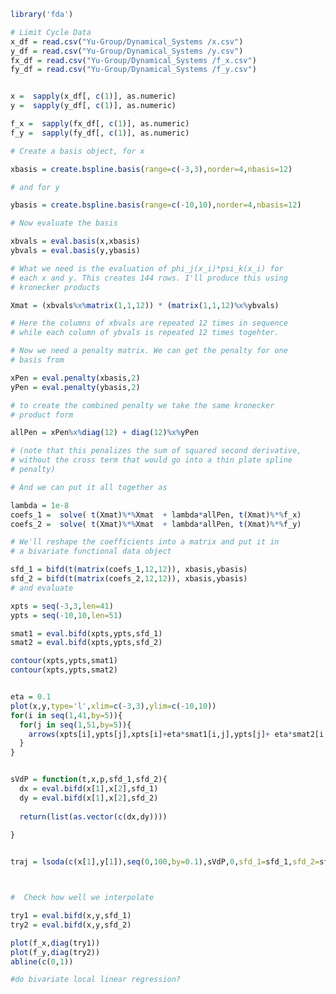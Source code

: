 
```r
library('fda')

# Limit Cycle Data 
x_df = read.csv("Yu-Group/Dynamical_Systems /x.csv")
y_df = read.csv("Yu-Group/Dynamical_Systems /y.csv")
fx_df = read.csv("Yu-Group/Dynamical_Systems /f_x.csv")
fy_df = read.csv("Yu-Group/Dynamical_Systems /f_y.csv")


x =  sapply(x_df[, c(1)], as.numeric)
y =  sapply(y_df[, c(1)], as.numeric)

f_x =  sapply(fx_df[, c(1)], as.numeric)
f_y =  sapply(fy_df[, c(1)], as.numeric)

```


```r


# Create a basis object, for x

xbasis = create.bspline.basis(range=c(-3,3),norder=4,nbasis=12)

# and for y

ybasis = create.bspline.basis(range=c(-10,10),norder=4,nbasis=12)

# Now evaluate the basis

xbvals = eval.basis(x,xbasis)
ybvals = eval.basis(y,ybasis)

# What we need is the evaluation of phi_j(x_i)*psi_k(x_i) for
# each x and y. This creates 144 rows. I'll produce this using
# kronecker products

Xmat = (xbvals%x%matrix(1,1,12)) * (matrix(1,1,12)%x%ybvals)

# Here the columns of xbvals are repeated 12 times in sequence
# while each column of ybvals is repeated 12 times togehter.

# Now we need a penalty matrix. We can get the penalty for one
# basis from

xPen = eval.penalty(xbasis,2)
yPen = eval.penalty(ybasis,2)

# to create the combined penalty we take the same kronecker
# product form

allPen = xPen%x%diag(12) + diag(12)%x%yPen

# (note that this penalizes the sum of squared second derivative,
# without the cross term that would go into a thin plate spline
# penalty)

# And we can put it all together as

lambda = 1e-8
coefs_1 =  solve( t(Xmat)%*%Xmat  + lambda*allPen, t(Xmat)%*%f_x)  
coefs_2 =  solve( t(Xmat)%*%Xmat  + lambda*allPen, t(Xmat)%*%f_y)

# We'll reshape the coefficients into a matrix and put it in
# a bivariate functional data object

sfd_1 = bifd(t(matrix(coefs_1,12,12)), xbasis,ybasis)
sfd_2 = bifd(t(matrix(coefs_2,12,12)), xbasis,ybasis)
# and evaluate

xpts = seq(-3,3,len=41)
ypts = seq(-10,10,len=51)

smat1 = eval.bifd(xpts,ypts,sfd_1)
smat2 = eval.bifd(xpts,ypts,sfd_2)

contour(xpts,ypts,smat1)
contour(xpts,ypts,smat2)


eta = 0.1
plot(x,y,type='l',xlim=c(-3,3),ylim=c(-10,10))
for(i in seq(1,41,by=5)){
  for(j in seq(1,51,by=5)){
    arrows(xpts[i],ypts[j],xpts[i]+eta*smat1[i,j],ypts[j]+ eta*smat2[i,j])
  }
}


sVdP = function(t,x,p,sfd_1,sfd_2){
  dx = eval.bifd(x[1],x[2],sfd_1)
  dy = eval.bifd(x[1],x[2],sfd_2)
  
  return(list(as.vector(c(dx,dy))))
  
}


traj = lsoda(c(x[1],y[1]),seq(0,100,by=0.1),sVdP,0,sfd_1=sfd_1,sfd_2=sfd_2)



#  Check how well we interpolate

try1 = eval.bifd(x,y,sfd_1)
try2 = eval.bifd(x,y,sfd_2)

plot(f_x,diag(try1))
plot(f_y,diag(try2))
abline(c(0,1))

#do bivariate local linear regression?  

```

